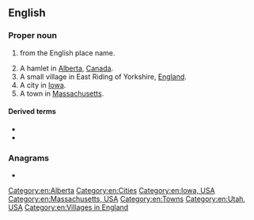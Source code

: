 ==English==
{{wikipedia}}

===Proper noun===
{{en-proper noun}}

# {{surname|[[habitational]]|from=Old English|dot=}} from the English place name.
# A hamlet in [[Alberta]], [[Canada]].
# A small village in East Riding of Yorkshire, [[England]].
# A city in [[Iowa]].
# A town in [[Massachusetts]].

====Derived terms====
* {{l|en|Rowleian}}
* {{l|en|Rowleyan}}

===Anagrams===
* {{anagrams|en|a=elorwy|Lowery|Lowrey|Worley|lowery|owlery|yowler}}

[[Category:en:Alberta]]
[[Category:en:Cities]]
[[Category:en:Iowa, USA]]
[[Category:en:Massachusetts, USA]]
[[Category:en:Towns]]
[[Category:en:Utah, USA]]
[[Category:en:Villages in England]]